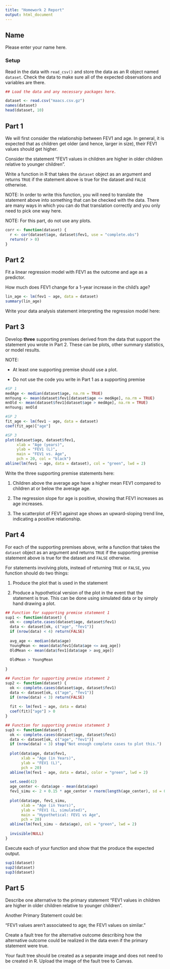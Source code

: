 ```yaml
---
title: "Homework 2 Report"
output: html_document
---
```



## Name

Please enter your name here.

### Setup

Read in the data with `read_csv()` and store the data as an R object named `dataset`. Check the data to make sure all of the expected observations and variables are there.


```r
## Load the data and any necessary packages here.

dataset <- read.csv("maacs.csv.gz")
names(dataset)
head(dataset, 10)

```

## Part 1

We will first consider the relationship between FEV1 and age. In general, it is expected that as children get older (and hence, larger in size), their FEV1 values should get higher. 

Consider the statement "FEV1 values in children are higher in older children relative to younger children". 

Write a function in R that takes the `dataset` object as an argument and returns `TRUE` if the statement above is true for the dataset and `FALSE` otherwise. 

NOTE: In order to write this function, you will need to translate the statement above into something that can be checked with the data. There are many ways in which you can do that translation correctly and you only need to pick one way here. 

NOTE: For this part, do not use any plots.

```r
corr <- function(dataset) {
  r <- cor(dataset$age, dataset$fev1, use = "complete.obs")
  return(r > 0)
}
```


## Part 2

Fit a linear regression model with FEV1 as the outcome and age as a predictor.

How much does FEV1 change for a 1-year increase in the child's age? 

```r
lin_age <- lm(fev1 ~ age, data = dataset)
summary(lin_age)

```


Write your data analysis statement interpreting the regression model here:



## Part 3

Develop **three** supporting premises derived from the data that support the statement you wrote in Part 2. These can be plots, other summary statistics, or model results. 

NOTE: 

* At least one supporting premise should use a plot.

* Do not use the code you write in Part 1 as a supporting premise

```r
#SP 1
medAge <- median(dataset$age, na.rm = TRUE)
mnYoung <- mean(dataset$fev1[dataset$age <= medAge], na.rm = TRUE)
mnOld <- mean(dataset$fev1[dataset$age > medAge], na.rm = TRUE)
mnYoung; mnOld

#SP 2
fit_age <- lm(fev1 ~ age, data = dataset)
coef(fit_age)["age"]

#SP 3
plot(dataset$age, dataset$fev1,
     xlab = "Age (years)",
     ylab = "FEV1 (L)",
     main = "FEV1 vs. Age",
     pch = 20, col = "black")
abline(lm(fev1 ~ age, data = dataset), col = "green", lwd = 2)

```


Write the three supporting premise statements here:

1. Children above the average age have a higher mean FEV1 compared to children at or below the average age.

2. The regression slope for age is positive, showing that FEV1 increases as age increases.

3. The scatterplot of FEV1 against age shows an upward-sloping trend line, indicating a positive relationship.


## Part 4

For each of the supporting premises above, write a function that takes the `dataset` object as an argument and returns `TRUE` if the supporting premise statement above is true for the dataset and `FALSE` otherwise. 

For statements involving plots, instead of returning `TRUE` or `FALSE`, you function should do two things:

1. Produce the plot that is used in the statement

2. Produce a hypothetical version of the plot in the event that the statement is true. This can be done using simulated data or by simply hand drawing a plot.


```r
## Function for supporting premise statement 1
sup1 <- function(dataset) {
  ok <- complete.cases(dataset$age, dataset$fev1)
  data <- dataset[ok, c("age", "fev1")]
  if (nrow(data) < 4) return(FALSE)
 
  avg_age <- median(data$age)
  YoungMean <- mean(data$fev1[data$age <= avg_age])
  OldMean <- mean(data$fev1[data$age > avg_age])
 
  OldMean > YoungMean
 
}
```


```r
## Function for supporting premise statement 2
sup2 <- function(dataset) {
  ok <- complete.cases(dataset$age, dataset$fev1)
  data <- dataset[ok, c("age", "fev1")]
  if (nrow(data) < 3) return(FALSE)
 
  fit <- lm(fev1 ~ age, data = data)
  coef(fit)["age"] > 0
}
```


```r
## Function for supporting premise statement 3
sup3 <- function(dataset) {
  ok <- complete.cases(dataset$age, dataset$fev1)
  data <- dataset[ok, c("age", "fev1")]
  if (nrow(data) < 3) stop("Not enough complete cases to plot this.")
 
  plot(data$age, data$fev1,
       xlab = "Age (in Years)",
       ylab = "FEV1 (L)",
       pch = 20)
  abline(lm(fev1 ~ age, data = data), color = "green", lwd = 2)
 
  set.seed(42)
  age_center <- data$age - mean(data$age)
  fev1_simu <- 2 + 0.15 * age_center + rnorm(length(age_center), sd = 0.2)
 
  plot(data$age, fev1_simu,
       xlab = "Age (in Years)",
       ylab = "FEV1 (L, simulated)",
       main = "Hypothetical: FEV1 vs Age",
       pch = 20)
  abline(lm(fev1_simu ~ data$age), col = "green", lwd = 2)
 
  invisible(NULL)
}
```

Execute each of your function and show that the produce the expected output.

```r
sup1(dataset)
sup2(dataset)
sup3(dataset)
```


## Part 5

Describe one alternative to the primary statement "FEV1 values in children are higher in older children relative to younger children". 

Another Primary Statement could be:

"FEV1 values aren't associateed to age; the FEV1 values on similar."

Create a fault tree for the alternative outcome describing how the alternative outcome could be realized in the data even if the primary statement were true.

Your fault tree should be created as a separate image and does not need to be created in R. Upload the image of the fault tree to Canvas.


